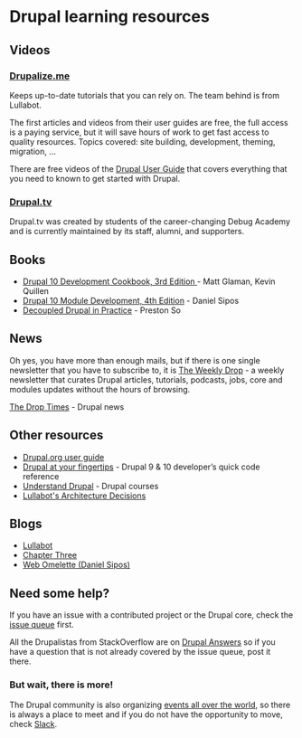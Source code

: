 # Drupal learning resources

## Videos

### [Drupalize.me](https://drupalize.me/)
Keeps up-to-date tutorials that you can rely on. The team behind is from Lullabot.

The first articles and videos from their user guides are free, the full access is a paying service, but it will save hours of work to get fast access to quality resources.
Topics covered: site building, development, theming, migration, ...

There are free videos of the [Drupal User Guide](https://drupalize.me/guide/drupal-user-guide) that covers everything that you need to known to get started with Drupal.

### [Drupal.tv](https://drupal.tv/)

Drupal.tv was created by students of the career-changing Debug Academy and is currently maintained by its staff, alumni, and supporters.

## Books

- [Drupal 10 Development Cookbook, 3rd Edition ](https://github.com/PacktPublishing/Drupal-10-Development-Cookbook) - Matt Glaman, Kevin Quillen
- [Drupal 10 Module Development, 4th Edition](https://www.packtpub.com/product/drupal-10-module-development-fourth-edition/9781837631803) - Daniel Sipos
- [Decoupled Drupal in Practice](https://www.drupal.org/node/3160614) - Preston So

## News

Oh yes, you have more than enough mails, but if there is one single newsletter that you have to subscribe to, it is 
[The Weekly Drop](https://www.theweeklydrop.com/) - a weekly newsletter that curates Drupal articles, tutorials, podcasts, jobs, core and modules updates without the hours of browsing.

[The Drop Times](https://thedroptimes.com/) - Drupal news

## Other resources

- [Drupal.org user guide](https://www.drupal.org/docs/user_guide/en/index.html)
- [Drupal at your fingertips](https://selwynpolit.github.io/d9book/) - Drupal 9 & 10 developer’s quick code reference
- [Understand Drupal](https://understanddrupal.com/) - Drupal courses
- [Lullabot's Architecture Decisions](https://architecture.lullabot.com/)

## Blogs

- [Lullabot](https://www.lullabot.com/articles)
- [Chapter Three](https://www.chapterthree.com/blog)
- [Web Omelette (Daniel Sipos)](https://www.webomelette.com/blog)

## Need some help?

If you have an issue with a contributed project or the Drupal core, check the [issue queue](https://www.drupal.org/issue-queue) first.

All the Drupalistas from StackOverflow are on [Drupal Answers](https://drupal.stackexchange.com/) so if you have a question that is not already covered by the issue queue, post it there.

### But wait, there is more!

The Drupal community is also organizing [events all over the world](/meet/events), so there is always a place to meet 
and if you do not have the opportunity to move, check [Slack](https://drupal.org/slack).
